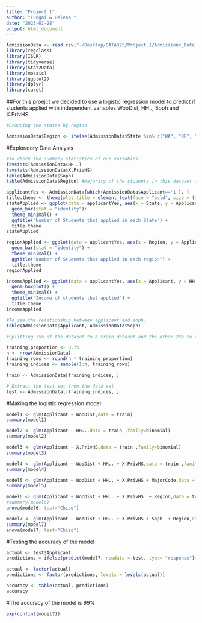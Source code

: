 ```yaml
---
title: "Project 1"
author: "Fungai & Helena "
date: "2023-01-28"
output: html_document
---
```



```r
AdmissionData <- read.csv("~/Desktop/DATA325/Project 1/Admissions_Data.csv")
library(regclass)
library(ISLR)
library(tidyverse)
library(Stat2Data)
library(mosaic)
library(ggplot2)
library(dplyr)
library(caret)


```

##For this proejct we decided to use a logistic regression model to predict if students applied with independent variables WooDist, HH.., Soph and X.PrivHS. 
```r

#Grouping the states by region

AdmissionData$Region <- ifelse(AdmissionData$State %in% c("WA", "OR", "CA", "NV", "AZ", "ID", "MT", "WY", "CO", "NM", "UT"), "West", ifelse(AdmissionData$State %in% c("TX", "OK", "AR", "LA", "MS", "AL", "TN", "KY", "GA", "FL", "SC", "NC", "VA", "WV"), "South", ifelse(AdmissionData$State %in% c("KS", "NE", "SD", "ND", "MN", "MO", "IA", "IL","IN", "MI", "WI", "OH"), "Midwest", "Northeast")))
```

#Exploratory Data Analysis 
```r
#To check the summary statistics of our variables. 
favstats(AdmissionData$HH..)
favstats(AdmissionData$X.PrivHS)
table(AdmissionData$Soph)
table(AdmissionData$Region) #Majority of the students in this dataset are from the midwest. 
```

```r
applicantYes <- AdmissionData[which(AdmissionData$Applicant=='1'), ]
title.theme <- theme(plot.title = element_text(face = "bold", size = (12), hjust = 0.5)) 
stateApplied <- ggplot(data = applicantYes, aes(x = State, y = Applicant, fill = State)) + 
  geom_bar(stat = "identity")+
  theme_minimal() + 
  ggtitle("Number of Students that applied in each State") + 
  title.theme 
stateApplied 

regionApplied <- ggplot(data = applicantYes, aes(x = Region, y = Applicant, fill = Region)) + 
  geom_bar(stat = "identity") +
  theme_minimal() + 
  ggtitle("Number of Students that applied in each region") + 
  title.theme 
regionApplied 

incomeApplied <- ggplot(data = applicantYes, aes(x = Applicant, y = HH.., fill = Applicant)) + 
  geom_boxplot() + 
  theme_minimal() + 
  ggtitle("Income of students that applied") + 
  title.theme 
incomeApplied
```

```r
#To see the relationship between applicant and soph.
table(AdmissionData$Applicant, AdmissionData$Soph)
```

```r
#Splitting 75% of the dataset to a train dataset and the other 25% to test.

training_proportion <- 0.75
n <- nrow(AdmissionData)
training_rows <- round(n * training_proportion)
training_indices <- sample(1:n, training_rows)

train <- AdmissionData[training_indices, ]

# Extract the test set from the data set
test <- AdmissionData[-training_indices, ]

```
#Making the logistic regression model
```r
model1 <- glm(Applicant ~ WooDist,data = train)
summary(model1)
```

```r
model2 <- glm(Applicant ~ HH..,data = train ,family=binomial)
summary(model2)
```

```r
model3 <- glm(Applicant ~ X.PrivHS,data = train ,family=binomial)
summary(model3)
```

```r
model4 <- glm(Applicant ~ WooDist + HH.. + X.PrivHS,data = train ,family=binomial)
summary(model4)
```

```r
model5 <- glm(Applicant ~ WooDist + HH.. + X.PrivHS + MajorCode,data = train ,family=binomial)
summary(model5)
```

```r
model6 <- glm(Applicant ~ WooDist + HH.. + X.PrivHS  + Region,data = train ,family=binomial)
#summary(model6)
anova(model6, test="Chisq")
```

```r
model7 <- glm(Applicant ~ WooDist + HH.. + X.PrivHS + Soph  + Region,data = train ,family= "binomial")
summary(model7)
anova(model7, test="Chisq")
```
#Testing the accuracy of the model

```r
actual <- test$Applicant
predictions = ifelse(predict(model7, newdata = test, type= "response")> 0.5, 1, 0)

actual <- factor(actual)
predictions <- factor(predictions, levels = levels(actual))

accuracy <- table(actual, predictions)
accuracy
```
#The accuracy of the model is 99%

```r
exp(confint(model7))
```

